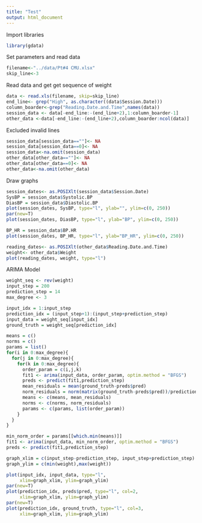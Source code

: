 ```yaml
---
title: "Test"
output: html_document
---
```


Import libraries
```r
library(gdata)
```

Set parameters and read data
```r
filename<-"../data/Pt#4 CMU.xlsx"
skip_line<-3
```

Read data and get get sequence of weight
```r
data <- read.xls(filename, skip=skip_line)
end_line<- grep("High", as.character((data$Session.Date)))
column_boarder<-grep("Reading.Date.and.Time",names(data))
session_data <- data[-end_line:-(end_line+2),1:column_boarder-1]
other_data <-data[-end_line:-(end_line+2),column_boarder:ncol(data)]
```

Excluded invalid lines
```r
session_data[session_data==""]<- NA
session_data[session_data==0]<- NA
session_data<-na.omit(session_data)
other_data[other_data==""]<- NA
other_data[other_data==0]<- NA
other_data<-na.omit(other_data)
```

Draw graphs
```r
session_dates<- as.POSIXlt(session_data$Session.Date)
SysBP = session_data$Systolic.BP
DiasBP = session_data$Diastolic.BP
plot(session_dates, SysBP, type="l", ylab="", ylim=c(0, 250))
par(new=T)
plot(session_dates, DiasBP, type="l", ylab="BP", ylim=c(0, 250))

BP_HR = session_data$BP.HR
plot(session_dates, BP_HR, type="l", ylab="BP_HR", ylim=c(0, 250))

reading_dates<- as.POSIXlt(other_data$Reading.Date.and.Time)
weight<- other_data$Weight
plot(reading_dates, weight, type="l")
```

ARIMA Model
```r
weight_seq <- rev(weight)
input_step = 200
prediction_step = 14
max_degree <- 3

input_idx = 1:input_step
prediction_idx = (input_step+1):(input_step+prediction_step)
input_data = weight_seq[input_idx]
ground_truth = weight_seq[prediction_idx]

means = c()
norms = c()
params = list()
for(i in 0:max_degree){
  for(j in 0:max_degree){
    for(k in 0:max_degree){
      order_param = c(i,j,k)
      fit1 <- arima(input_data, order_param, optim.method = "BFGS")
      preds <- predict(fit1,prediction_step)
      mean_residuals = mean(ground_truth-preds$pred)
      norm_residuals = norm(matrix(ground_truth-preds$pred))/prediction_step
      means <- c(means, mean_residuals)
      norms <- c(norms, norm_residuals)
      params <- c(params, list(order_param))
    }
  }
}

min_norm_order = params[[which.min(means)]]
fit1 <- arima(input_data, min_norm_order, optim.method = "BFGS")
preds <- predict(fit1,prediction_step)

graph_xlim = c(input_step-prediction_step, input_step+prediction_step)
graph_ylim = c(min(weight),max(weight))

plot(input_idx, input_data, type="l",
     xlim=graph_xlim, ylim=graph_ylim)
par(new=T)
plot(prediction_idx, preds$pred, type="l", col=2,
     xlim=graph_xlim, ylim=graph_ylim)
par(new=T)
plot(prediction_idx, ground_truth, type="l", col=3,
     xlim=graph_xlim, ylim=graph_ylim)
```





